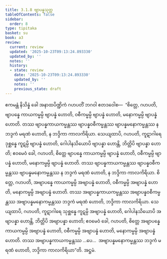 ```yaml
---
title: 3.1.8 ဗျာပန္နသုတ္တ
tableOfContents: false
sidebar:
  order: 8
type: tipitaka
basket: su
book: a3
review:
  current: review
  updated: '2025-10-23T09:13:24.893330'
  updated_by: ''
  notes: ''
  history:
  - state: review
    date: '2025-10-23T09:13:24.893330'
    updated_by: ''
    notes: ''
    previous_state: draft
---
```



<ReviewStatus review={frontmatter.review} showDetails={true} />

<HypothesisAnnotation frontmatter={frontmatter} />

<DynamicBreadcrumb />

<Division number="111" book="a3" e="ch" v="15" p="265">

<Paragraph number="891" book="a3">
ဧကမန္တံ နိသိန္နံ ခေါ အနာထပိဏ္ဍိကံ ဂဟပတိံ ဘဂဝါ ဧတဒဝေါစ—  “စိတ္တေ, ဂဟပတိ, ဗျာပန္နေ ကာယကမ္မမ္ပိ ဗျာပန္နံ ဟောတိ, ဝစီကမ္မမ္ပိ ဗျာပန္နံ ဟောတိ, မနောကမ္မမ္ပိ ဗျာပန္နံ ဟောတိ. တဿ ဗျာပန္နကာယကမ္မန္တဿ ဗျာပန္နဝစီကမ္မန္တဿ ဗျာပန္နမနောကမ္မန္တဿ န ဘဒ္ဒကံ မရဏံ ဟောတိ, န ဘဒ္ဒိကာ ကာလကိရိယာ. သေယျထာပိ, ဂဟပတိ, ကူဋာဂါရေ ဒုစ္ဆန္နေ ကူဋမ္ပိ ဗျာပန္နံ ဟောတိ, ဂေါပါနသိယောပိ ဗျာပန္နာ ဟောန္တိ, ဘိတ္တိပိ ဗျာပန္နာ ဟောတိ; ဧဝမေဝံ ခေါ, ဂဟပတိ, စိတ္တေ ဗျာပန္နေ ကာယကမ္မမ္ပိ ဗျာပန္နံ ဟောတိ, ဝစီကမ္မမ္ပိ ဗျာပန္နံ ဟောတိ, မနောကမ္မမ္ပိ ဗျာပန္နံ ဟောတိ. တဿ ဗျာပန္နကာယကမ္မန္တဿ ဗျာပန္နဝစီကမ္မန္တဿ ဗျာပန္နမနောကမ္မန္တဿ န ဘဒ္ဒကံ မရဏံ ဟောတိ, န ဘဒ္ဒိကာ ကာလကိရိယာ.
</Paragraph>

<Paragraph number="892" book="a3">
စိတ္တေ, ဂဟပတိ, အဗျာပန္နေ ကာယကမ္မမ္ပိ အဗျာပန္နံ ဟောတိ, ဝစီကမ္မမ္ပိ အဗျာပန္နံ ဟောတိ, မနောကမ္မမ္ပိ အဗျာပန္နံ ဟောတိ. တဿ အဗျာပန္နကာယကမ္မန္တဿ အဗျာပန္နဝစီကမ္မန္တဿ အဗျာပန္နမနောကမ္မန္တဿ ဘဒ္ဒကံ မရဏံ ဟောတိ, ဘဒ္ဒိကာ ကာလကိရိယာ. သေယျထာပိ, ဂဟပတိ, ကူဋာဂါရေ သုစ္ဆန္နေ ကူဋမ္ပိ အဗျာပန္နံ ဟောတိ, ဂေါပါနသိယောပိ အဗျာပန္နာ ဟောန္တိ, ဘိတ္တိပိ အဗျာပန္နာ ဟောတိ; ဧဝမေဝံ ခေါ, ဂဟပတိ, စိတ္တေ အဗျာပန္နေ ကာယကမ္မမ္ပိ အဗျာပန္နံ ဟောတိ, ဝစီကမ္မမ္ပိ အဗျာပန္နံ ဟောတိ, မနောကမ္မမ္ပိ အဗျာပန္နံ ဟောတိ. တဿ အဗျာပန္နကာယကမ္မန္တဿ …ပေ…  အဗျာပန္နမနောကမ္မန္တဿ ဘဒ္ဒကံ မရဏံ ဟောတိ, ဘဒ္ဒိကာ ကာလကိရိယာ”တိ.

</Paragraph>
</Division>

<Paragraph number="893" type="center" book="a3">
အဋ္ဌမံ.
</Paragraph>